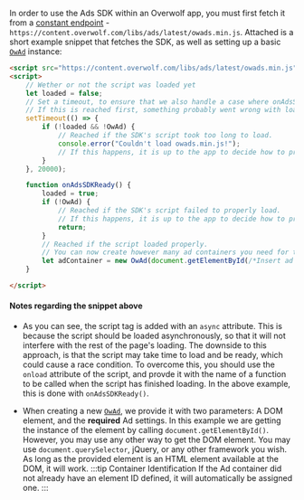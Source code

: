 In order to use the Ads SDK within an Overwolf app, you must first fetch it from a [constant endpoint](https://content.overwolf.com/libs/ads/latest/owads.min.js) - `https://content.overwolf.com/libs/ads/latest/owads.min.js`.
Attached is a short example snippet that fetches the SDK, as well as setting up a basic [`OwAd`][owad] instance:

```html title="Fetch the latest version of the Ads-SDK, and make sure it loaded"
<script src="https://content.overwolf.com/libs/ads/latest/owads.min.js" async onload="onAdsSDKReady()"></script>
<script>
    // Wether or not the script was loaded yet
    let loaded = false;
    // Set a timeout, to ensure that we also handle a case where onAdsSDKReady() was not called after a while.
    // If this is reached first, something probably went wrong with loading the owads.min.js script.
    setTimeout(() => {
        if (!loaded && !OwAd) {
            // Reached if the SDK's script took too long to load.
            console.error("Couldn't load owads.min.js!");
            // If this happens, it is up to the app to decide how to proceed.
        }
    }, 20000);

    function onAdsSDKReady() {
        loaded = true;
        if (!OwAd) {
            // Reached if the SDK's script failed to properly load.
            // If this happens, it is up to the app to decide how to proceed.
            return;
        }
        // Reached if the script loaded properly.
        // You can now create however many ad containers you need for this window.
        let adContainer = new OwAd(document.getElementById(/*Insert ad container Id here*/), {/*Mandatory Ad settings*/});
    }

</script>
```

#### Notes regarding the snippet above

* As you can see, the script tag is added with an `async` attribute.
This is because the script should be loaded asynchronously, so that it will not interfere
with the rest of the page's loading.
The downside to this approach, is that the script may take time to load and be ready,
which could cause a race condition. To overcome this, you should use the `onload`
attribute of the script, and provde it with the name of a function to be called when the script
has finished loading. In the above example, this is done with `onAdsSDKReady()`.

* When creating a new [`OwAd`][owad], we provide it with two parameters: A DOM element, and the **required** Ad settings.
In this example we are getting the instance of the element by calling `document.getElementById()`.
However, you may use any other way to get the DOM element. You may use `document.querySelector`,
jQuery, or any other framework you wish. As long as the provided element is an HTML element available
at the DOM, it will work.
:::tip Container Identification
If the Ad container did not already have an element ID defined, it will automatically be assigned one.
:::

[owad]: /api/general/ads-sdk/overwolf-platform/owad